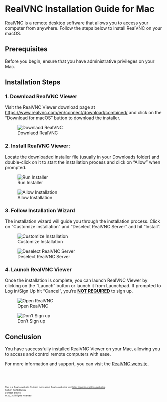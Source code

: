 # RealVNC Installation Guide for Mac

RealVNC is a remote desktop software that allows you to access your computer from anywhere. Follow the steps below to install RealVNC on your macOS.

## Prerequisites

Before you begin, ensure that you have administrative privileges on your Mac.

## Installation Steps

### 1. Download RealVNC Viewer

Visit the RealVNC Viewer download page at [https://www.realvnc.com/en/connect/download/combined/](https://www.realvnc.com/en/connect/download/combined/) and click on the "Download for macOS" button to download the installer.

![Downlaod RealVNC](images/screenshots/realvnc-mac/screenshot-1.png)

### 2. Install RealVNC Viewer:

Locate the downloaded installer file (usually in your Downloads folder) and double-click on it to start the installation process and click on "Allow" when prompted.

![Run Installer](images/screenshots/realvnc-mac/screenshot-2.png)

![Allow Installation](images/screenshots/realvnc-mac/screenshot-3.png)

### 3. Follow Installation Wizard

The installation wizard will guide you through the installation process. Click on "Customize installation" and "Deselect RealVNC Server" and hit "Install".

![Customize Installation](images/screenshots/realvnc-mac/screenshot-4.png)

![Deselect RealVNC Server](images/screenshots/realvnc-mac/screenshot-5.png)

### 4. Launch RealVNC Viewer

Once the installation is complete, you can launch RealVNC Viewer by clicking on the "Launch" button or launch it from Launchpad. If prompted to Log in/Sign Up hit "Cancel", you're **<u>NOT REQUIRED</u>** to sign up.

![Open RealVNC](images/screenshots/realvnc-mac/screenshot-6.png)

![Don't Sign up](images/screenshots/realvnc-mac/screenshot-7.png)

## Conclusion

You have successfully installed RealVNC Viewer on your Mac, allowing you to access and control remote computers with ease.

For more information and support, you can visit the [RealVNC website](https://www.realvnc.com/).

<br><br>
<footer>
  <p><small><small><small><small>This is a Quarto website. To learn more about Quarto websites visit <https://quarto.org/docs/websites>.<br>
  Author: Kartik Bulusu<br>
  Contact: <a href="mailto:bulusu@gwu.edu">bulusu</a><br>
  &copy; 2023 All rights reserved</small></small></small></small></p>
</footer>
